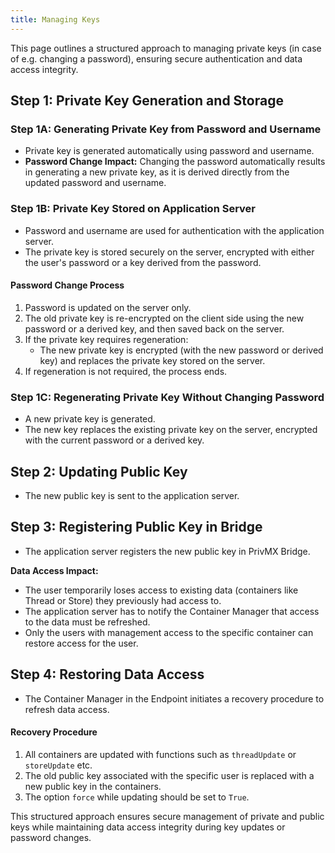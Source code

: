 ```yaml
---
title: Managing Keys
---
```


This page outlines a structured approach to managing private keys (in case of e.g. changing a password), ensuring secure authentication and data access integrity.

## Step 1: Private Key Generation and Storage

### Step 1A: Generating Private Key from Password and Username

- Private key is generated automatically using password and username.
- **Password Change Impact:** Changing the password automatically results in generating a new private key, as it is derived directly from the updated password and username.

### Step 1B: Private Key Stored on Application Server

- Password and username are used for authentication with the application server.
- The private key is stored securely on the server, encrypted with either the user's password or a key derived from the password.

#### Password Change Process

1.  Password is updated on the server only.
2.  The old private key is re-encrypted on the client side using the new password or a derived key, and then saved back on the server.
3.  If the private key requires regeneration:
    - The new private key is encrypted (with the new password or derived key) and replaces the private key stored on the server.
4.  If regeneration is not required, the process ends.

### Step 1C: Regenerating Private Key Without Changing Password

- A new private key is generated.
- The new key replaces the existing private key on the server, encrypted with the current password or a derived key.

## Step 2: Updating Public Key

- The new public key is sent to the application server.

## Step 3: Registering Public Key in Bridge

- The application server registers the new public key in PrivMX Bridge.

**Data Access Impact:**

- The user temporarily loses access to existing data (containers like Thread or Store) they previously had access to.
- The application server has to notify the Container Manager that access to the data must be refreshed.
- Only the users with management access to the specific container can restore access for the user.

## Step 4: Restoring Data Access

- The Container Manager in the Endpoint initiates a recovery procedure to refresh data access.

#### Recovery Procedure

1.  All containers are updated with functions such as `threadUpdate` or `storeUpdate` etc.
2.  The old public key associated with the specific user is replaced with a new public key in the containers.
3.  The option `force` while updating should be set to `True`.

This structured approach ensures secure management of private and public keys while maintaining data access integrity during key updates or password changes.

